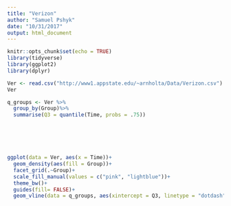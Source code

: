 ```yaml
---
title: "Verizon"
author: "Samuel Pshyk"
date: "10/31/2017"
output: html_document
---
```


```r
knitr::opts_chunk$set(echo = TRUE)
library(tidyverse)
library(ggplot2)
library(dplyr)
```

```r
Ver <- read.csv("http://www1.appstate.edu/~arnholta/Data/Verizon.csv")
Ver
```

```r
q_groups <- Ver %>%
  group_by(Group)%>%
  summarise(Q3 = quantile(Time, probs = .75))






ggplot(data = Ver, aes(x = Time))+
  geom_density(aes(fill = Group))+
  facet_grid(.~Group)+
  scale_fill_manual(values = c("pink", "lightblue"))+
  theme_bw()+
  guides(fill= FALSE)+
  geom_vline(data = q_groups, aes(xintercept = Q3, linetype = "dotdash"))
```





